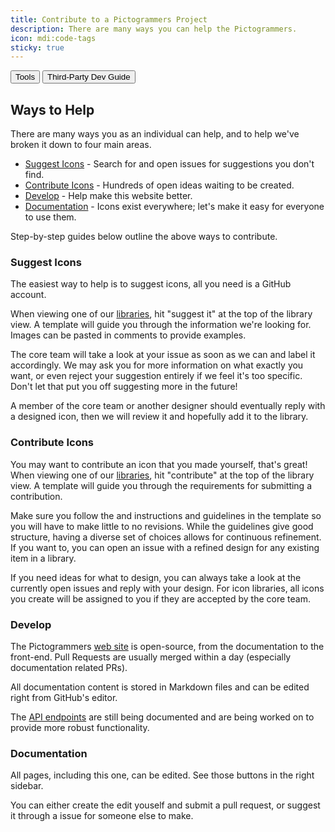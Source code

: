 ```yaml
---
title: Contribute to a Pictogrammers Project
description: There are many ways you can help the Pictogrammers.
icon: mdi:code-tags
sticky: true
---
```


<Button href='/tools' startIcon='mdi:hammer-screwdriver'>Tools</Button>
<Button href='/docs/contribute/third-party' startIcon='mdi:account-group'>Third-Party Dev Guide</Button>

## Ways to Help

There are many ways you as an individual can help, and to help we've broken it down to four main areas.

- [Suggest Icons](#suggest-icons) - Search for and open issues for suggestions you don't find.
- [Contribute Icons](#contribute-icons) - Hundreds of open ideas waiting to be created.
- [Develop](#develop) - Help make this website better.
- [Documentation](#documentation) - Icons exist everywhere; let's make it easy for everyone to use them.

Step-by-step guides below outline the above ways to contribute.

### Suggest Icons

The easiest way to help is to suggest icons, all you need is a GitHub account.

When viewing one of our [libraries](/libraries), hit "suggest it" at the top of the library view. A template will guide you through the information we're looking for. Images can be pasted in comments to provide examples.

The core team will take a look at your issue as soon as we can and label it accordingly. We may ask you for more information on what exactly you want, or even reject your suggestion entirely if we feel it's too specific. Don't let that put you off suggesting more in the future!

A member of the core team or another designer should eventually reply with a designed icon, then we will review it and hopefully add it to the library.

### Contribute Icons

You may want to contribute an icon that you made yourself, that's great! When viewing one of our [libraries](/libraries), hit "contribute" at the top of the library view. A template will guide you through the requirements for submitting a contribution.

Make sure you follow the and instructions and guidelines in the template so you will have to make little to no revisions. While the guidelines give good structure, having a diverse set of choices allows for continuous refinement. If you want to, you can open an issue with a refined design for any existing item in a library.

If you need ideas for what to design, you can always take a look at the currently open issues and reply with your design. For icon libraries, all icons you create will be assigned to you if they are accepted by the core team.

### Develop

The Pictogrammers [web site](/docs/contribute/website) is open-source, from the documentation to the front-end. Pull Requests are usually merged within a day (especially documentation related PRs).

All documentation content is stored in Markdown files and can be edited right from GitHub's editor.

The [API endpoints](/docs/contribute/api) are still being documented and are being worked on to provide more robust functionality.

### Documentation

All pages, including this one, can be edited. See those buttons in the right sidebar.

You can either create the edit youself and submit a pull request, or suggest it through a issue for someone else to make.
